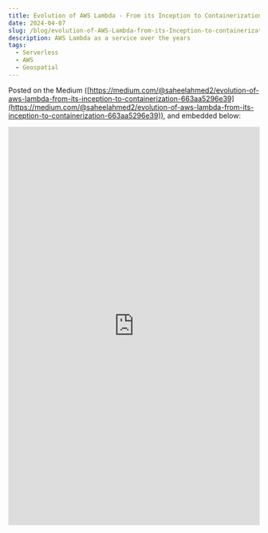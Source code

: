```yaml
---
title: Evolution of AWS Lambda - From its Inception to Containerization
date: 2024-04-07
slug: /blog/evolution-of-AWS-Lambda-from-its-Inception-to-containerization
description: AWS Lambda as a service over the years
tags:
  - Serverless
  - AWS
  - Geospatial
---
```


Posted on the Medium ([https://medium.com/@saheelahmed2/evolution-of-aws-lambda-from-its-inception-to-containerization-663aa5296e39](https://medium.com/@saheelahmed2/evolution-of-aws-lambda-from-its-inception-to-containerization-663aa5296e39)), and embedded below:

<iframe
  width="100%"
  height="800"
  frameborder="0"
  allowtransparency="true"
  style={{background: "#FFFFFF"}}
  src="https://medium.com/@saheelahmed2/evolution-of-aws-lambda-from-its-inception-to-containerization-663aa5296e39"
></iframe>